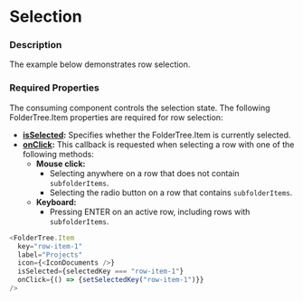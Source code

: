 
# Selection

### Description

The example below demonstrates row selection.

### Required Properties

The consuming component controls the selection state.
The following FolderTree.Item properties are required for row selection:
* **[isSelected](../about#foldertreeitem-props-table):** Specifies whether the FolderTree.Item is currently selected. 
* **[onClick](../about#foldertreeitem-props-table):** This callback is requested when selecting a row with one of the following methods:
  * **Mouse click:**
    * Selecting anywhere on a row that does not contain `subfolderItems`.
    * Selecting the radio button on a row that contains `subfolderItems`.
  * **Keyboard:**
    * Pressing ENTER on an active row, including rows with `subfolderItems`.

```js
<FolderTree.Item
  key="row-item-1"
  label="Projects"
  icon={<IconDocuments />}
  isSelected={selectedKey === "row-item-1"}
  onClick={() => {setSelectedKey("row-item-1")}}
/>
```

<BasicFolderTree />
